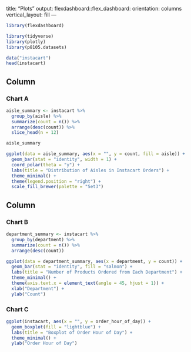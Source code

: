 title: "Plots"
output: 
  flexdashboard::flex_dashboard:
    orientation: columns
    vertical_layout: fill
---


```r
library(flexdashboard)

library(tidyverse)
library(plotly)
library(p8105.datasets)

data("instacart")
head(instacart)

```

Column {data-width=650}
-----------------------------------------------------------------------

### Chart A

```r
aisle_summary <- instacart %>%
  group_by(aisle) %>%
  summarize(count = n()) %>% 
  arrange(desc(count)) %>% 
  slice_head(n = 12)

aisle_summary

ggplot(data = aisle_summary, aes(x = "", y = count, fill = aisle)) +
  geom_bar(stat = "identity", width = 1) +
  coord_polar(theta = "y") +
  labs(title = "Distribution of Aisles in Instacart Orders") +
  theme_minimal() +
  theme(legend.position = "right") +
  scale_fill_brewer(palette = "Set3")
```

Column {data-width=350}
-----------------------------------------------------------------------

### Chart B

```r
department_summary <- instacart %>%
  group_by(department) %>%
  summarize(count = n()) %>% 
  arrange(desc(count))

ggplot(data = department_summary, aes(x = department, y = count)) +
  geom_bar(stat = "identity", fill = "salmon") +
  labs(title = "Number of Products Ordered from Each Department") +
  theme_minimal() +
  theme(axis.text.x = element_text(angle = 45, hjust = 1)) +
  xlab("Department") +
  ylab("Count")
```

### Chart C

```r
ggplot(instacart, aes(x = "", y = order_hour_of_day)) +
  geom_boxplot(fill = "lightblue") +
  labs(title = "Boxplot of Order Hour of Day") +
  theme_minimal() +
  ylab("Order Hour of Day")
```



